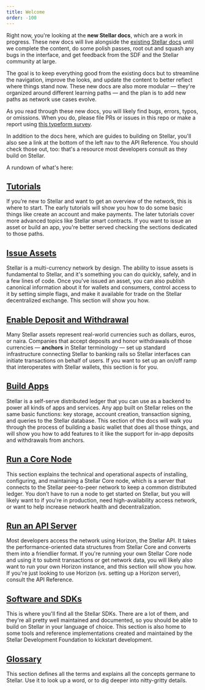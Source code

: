 ```yaml
---
title: Welcome
order: -100
---
```



Right now, you're looking at the **new Stellar docs**, which are a work in progress.  These new docs will live alongside the [existing Stellar docs](https://www.stellar.org/developers/guides/) until we complete the content, do some polish passes, root out and squash any bugs in the interface, and get feedback from the SDF and the Stellar community at large.

The goal is to keep everything good from the existing docs but to streamline the navigation, improve the looks, and update the content to better reflect where things stand now.  These new docs are also more modular — they're organized around different learning paths —  and the plan is to add new paths as network use cases evolve. 

As you read through these new docs, you will likely find bugs, errors, typos, or omissions.  When you do, please file PRs or issues in this repo or make a report using [this typeform survey](https://stellarform.typeform.com/to/suEIZI).

In addition to the docs here, which are guides to building on Stellar, you'll also see a link at the bottom of the left nav to the API Reference.  You should check those out, too: that's a resource most developers consult as they build on Stellar.

A rundown of what's here:

## [Tutorials](./tutorials/create-account.mdx)
If you’re new to Stellar and want to get an overview of the network, this is where to start.  The early tutorials will show you how to do some basic things like create an account and make payments.  The later tutorials cover more advanced topics like Stellar smart contracts.  If you want to issue an asset or build an app, you're better served checking the sections dedicated to those paths.

## [Issue Assets](./issuing-assets/index.mdx)
Stellar is a multi-currency network by design.  The ability to issue assets is fundamental to Stellar, and it's something you can do quickly, safely, and in a few lines of code.  Once you've issued an asset, you can also publish canonical information about it for wallets and consumers, control access to it by setting simple flags, and make it available for trade on the Stellar decentralized exchange.  This section will show you how. 

## [Enable Deposit and Withdrawal](./enabling-deposit-and-withdrawal/index.mdx)
Many Stellar assets represent real-world currencies such as dollars, euros, or naira.  Companies that accept deposits and honor withdrawals of those currencies — **anchors** in Stellar terminology — set up standard infrastructure connecting Stellar to banking rails so Stellar interfaces can initiate transactions on behalf of users.  If you want to set up an on/off ramp that interoperates with Stellar wallets, this section is for you.  

## [Build Apps](./building-apps/index.mdx)
Stellar is a self-serve distributed ledger that you can use as a backend to power all kinds of apps and services.  Any app built on Stellar relies on the same basic functions: key storage, account creation, transaction signing, and queries to the Stellar database. This section of the docs will walk you through the process of building a basic wallet that does all those things, and will show you how to add features to it like the support for in-app deposits and withdrawals from anchors.

## [Run a Core Node](./run-core-node/index.mdx)
This section explains the technical and operational aspects of installing, configuring, and maintaining a Stellar Core node, which is a server that connects to the Stellar peer-to-peer network to keep a common distributed ledger.  You don’t have to run a node to get started on Stellar, but you will likely want to if you're in production, need high-availability access network, or want to help increase network health and decentralization.  

## [Run an API Server](./run-api-server/index.mdx)
Most developers access the network using Horizon, the Stellar API.  It takes the performance-oriented data structures from Stellar Core and converts them into a friendlier format.  If you're running your own Stellar Core node and using it to submit transactions or get network data, you will likely also want to run your own Horizon instance, and this section will show you how.  If you're just looking to use Horizon (vs. setting up a Horizon server), consult the API Reference.

## [Software and SDKs](./software-and-sdks/index.mdx)
This is where you'll find all the Stellar SDKs.  There are a lot of them, and they're all pretty well maintained and documented, so you should be able to build on Stellar in your language of choice.  This section is also home to some tools and reference implementations created and maintained by the Stellar Development Foundation to kickstart development.

## [Glossary](./glossary/accounts.mdx)
This section defines all the terms and explains all the concepts germane to Stellar.  Use it to look up a word, or to dig deeper into nitty-gritty details.

